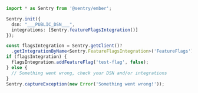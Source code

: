 ```typescript
import * as Sentry from '@sentry/ember';

Sentry.init({
  dsn: "___PUBLIC_DSN___",
  integrations: [Sentry.featureFlagsIntegration()]
});

const flagsIntegration = Sentry.getClient()?
  .getIntegrationByName<Sentry.FeatureFlagsIntegration>('FeatureFlags');
if (flagsIntegration) {
  flagsIntegration.addFeatureFlag('test-flag', false);
} else {
  // Something went wrong, check your DSN and/or integrations
}
Sentry.captureException(new Error('Something went wrong!'));
```
